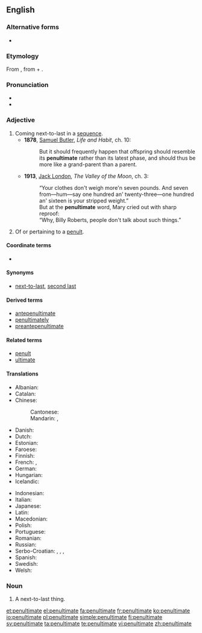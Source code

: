{{was wotd|2006|November|29}}
==English==

===Alternative forms===
* {{l|en|pænultimate}}

===Etymology===
From {{etyl|la}} {{term|paenultimus}}, from {{term|paene||almost}} + {{term|ultimus||last}}.

===Pronunciation===
* {{IPA|/pɪˈnʌltɪmət/}}
* {{audio|en-us-penultimate.ogg|Audio (US)}}

===Adjective===
{{en-adj|-}}

# Coming next-to-last in a [[sequence]].
#* '''1878''', [[w:Samuel Butler (novelist)|Samuel Butler]], ''Life and Habit'', ch. 10:
#*: But it should frequently happen that offspring should resemble its '''penultimate''' rather than its latest phase, and should thus be more like a grand-parent than a parent.
#* '''1913''', [[w:Jack London|Jack London]], ''The Valley of the Moon'', ch. 3:
#*: “Your clothes don't weigh more'n seven pounds. And seven from—hum—say one hundred an' twenty-three—one hundred an' sixteen is your stripped weight.”
#*: But at the '''penultimate''' word, Mary cried out with sharp reproof:
#*: “Why, Billy Roberts, people don't talk about such things.”
# {{linguistics}} Of or pertaining to a [[penult]].

====Coordinate terms====
* {{syllable adjectives}}

====Synonyms====
* {{sense|next-to-last}} [[next-to-last]], [[second last]]

====Derived terms====
* [[antepenultimate]]
* [[penultimately]]
* [[preantepenultimate]]

====Related terms====
* [[penult]]
* [[ultimate]]

====Translations====
{{trans-top|the next-to-last in a sequence}}
* Albanian: {{t-|sq|parafundit}}
* Catalan: {{t-|ca|penúltim}}
* Chinese:
*: Cantonese: {{tø|yue|尾二|tr=mei1 ji2|sc=Hani}}
*: Mandarin: {{t|cmn|倒數第二的|sc=Hani}}, {{t|cmn|倒数第二的|tr=dàoshǔ dì'èr de|sc=Hani}}
* Danish: {{t-|da|næstsidst}}
* Dutch: {{t-|nl|voorlaatste}}
* Estonian: {{t+|et|eelviimane}}
* Faroese: {{t-|fo|næstsíðstur}}
* Finnish: {{t-|fi|toiseksi viimeinen}}
* French: {{t+|fr|avant-dernier}}, {{t+|fr|pénultième}}
* German: {{t-|de|vorletzt}}
* Hungarian: {{t+|hu|utolsó előtti}}
* Icelandic: {{t-|is|næstsíðastur}}
{{trans-mid}}
* Indonesian: {{t-|id|kedua terakhir}}
* Italian: {{t-|it|penultimo}}
* Japanese: {{t-|ja|最後から二番目|tr=saigo kara ni-banme|sc=Jpan}}
* Latin: {{t-|la|paenultimus}}
* Macedonian: {{t-|mk|претпоследен|m|tr=pretpósleden}}
* Polish: {{t+|pl|przedostatni}}
* Portuguese: {{t+|pt|penúltimo}}
* Romanian: {{t-|ro|penultim}}
* Russian: {{t+|ru|предпоследний|tr=predposlédnij}}
* Serbo-Croatian: {{t-|sh|pretposljednji|alt=prȅtposljednjī}}, {{t-|sh|pretposlednji|alt=prȅtposlednjī}}, {{t-|sh|претпосљедњи|alt=пре̏тпосљедњӣ}}, {{t-|sh|претпоследњи|alt=пре̏тпоследњӣ}}
* Spanish: {{t+|es|penúltimo}}
* Swedish: {{t-|sv|näst sist}}
* Welsh: {{t-|cy|gobennol}}
{{trans-bottom}}

===Noun===
{{en-noun}}

# A next-to-last thing.

[[et:penultimate]]
[[el:penultimate]]
[[fa:penultimate]]
[[fr:penultimate]]
[[ko:penultimate]]
[[io:penultimate]]
[[pl:penultimate]]
[[simple:penultimate]]
[[fi:penultimate]]
[[sv:penultimate]]
[[ta:penultimate]]
[[te:penultimate]]
[[vi:penultimate]]
[[zh:penultimate]]